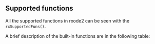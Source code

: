 ## Supported functions

All the supported functions in rxode2 can be seen with the
`rxSupportedFuns()`.

A brief description of the built-in functions are
in the following table:


